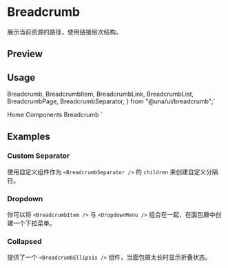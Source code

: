 

<Meta of={BreadcrumbStories} />

# Breadcrumb

展示当前资源的路径，使用链接层次结构。

## Preview

<Canvas of={BreadcrumbStories.Default} />

## Usage

  Breadcrumb,
  BreadcrumbItem,
  BreadcrumbLink,
  BreadcrumbList,
  BreadcrumbPage,
  BreadcrumbSeparator,
} from "@una/ui/breadcrumb";`

  <BreadcrumbList>
    <BreadcrumbItem>
      <BreadcrumbLink href="/">Home</BreadcrumbLink>
    </BreadcrumbItem>
    <BreadcrumbSeparator />
    <BreadcrumbItem>
      <BreadcrumbLink href="/components">Components</BreadcrumbLink>
    </BreadcrumbItem>
    <BreadcrumbSeparator />
    <BreadcrumbItem>
      <BreadcrumbPage>Breadcrumb</BreadcrumbPage>
    </BreadcrumbItem>
  </BreadcrumbList>
</Breadcrumb>
`

<Source code={importCode} language='ts' dark />
<Source code={usageCode} language='tsx' dark />

## Examples

### Custom Separator

使用自定义组件作为 `<BreadcrumbSeparator />` 的 `children` 来创建自定义分隔符。

<Canvas of={BreadcrumbStories.CustomSeparator} />

### Dropdown

你可以将 `<BreadcrumbItem />` 与 `<DropdownMenu />` 组合在一起，在面包屑中创建一个下拉菜单。

<Canvas of={BreadcrumbStories.Dropdown} />

### Collapsed

提供了一个 `<BreadcrumbEllipsis />` 组件，当面包屑太长时显示折叠状态。

<Canvas of={BreadcrumbStories.Collapsed} />
